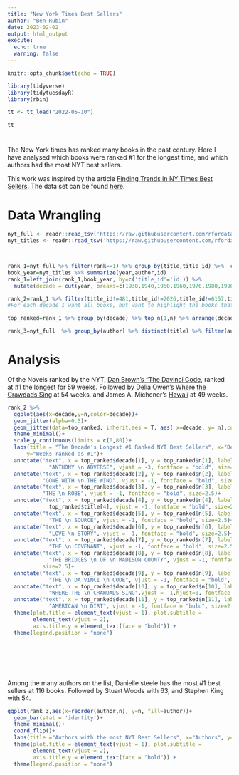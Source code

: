 ```yaml
---
title: "New York Times Best Sellers"
author: "Ben Rubin"
date: 2023-02-02
output: html_output
execute: 
  echo: true
  warning: false
---
```


```r

knitr::opts_chunk$set(echo = TRUE)

library(tidyverse)
library(tidytuesdayR)
library(rbin)

```

```r

tt <- tt_load("2022-05-10")

```

```r

tt

```

# 

The New York times has ranked many books in the past century. Here I have analysed which books were ranked #1 for the longest time, and which authors had the most NYT best sellers.

This work was inspired by the article [Finding Trends in NY Times Best Sellers](https://towardsdatascience.com/finding-trends-in-ny-times-best-sellers-55cdd891c8aa). The data set can be found [here](https://github.com/rfordatascience/tidytuesday/tree/master/data/2022/2022-05-10).

# Data Wrangling

```r

nyt_full <- readr::read_tsv('https://raw.githubusercontent.com/rfordatascience/tidytuesday/master/data/2022/2022-05-10/nyt_full.tsv')
nyt_titles <- readr::read_tsv('https://raw.githubusercontent.com/rfordatascience/tidytuesday/master/data/2022/2022-05-10/nyt_titles.tsv')



rank_1=nyt_full %>% filter(rank==1) %>% group_by(title,title_id) %>%  count()
book_year=nyt_titles %>% summarize(year,author,id)
rank_1=left_join(rank_1,book_year, by=c('title_id'='id')) %>% 
  mutate(decade = cut(year, breaks=c(1930,1940,1950,1960,1970,1980,1990,2000,2010,2020,2030),labels = c("1930", "1940","1950","1960","1970","1980","1990","2000","2010","2020"), right=FALSE)) %>% arrange(desc(n),desc(decade))

rank_2=rank_1 %>% filter(title_id!=481,title_id!=2026,title_id!=6157,title_id!=2126,title_id!=6366,title_id!=2816,title_id!=4897,title_id!=4723,title_id!=4918,title_id!=7239,title_id!=414)
#For each decade I want all books, but want to highlight the books that were ranked number 1 the longest. bin the decades

top_ranked=rank_1 %>% group_by(decade) %>% top_n(1,n) %>% arrange(decade)

rank_3=nyt_full  %>% group_by(author) %>% distinct(title) %>% filter(author!="James Patterson and Maxine Paetro") %>% count() %>% filter(n>36)
```

# Analysis

Of the Novels ranked by the NYT, <u>Dan Brown's "The Davinci Code</u>, ranked at #1 the longest for 59 weeks. Followed by Delia Owen's <u>Where the Crawdads Sing</u> at 54 weeks, and James A. Michener's <u>Hawaii</u> at 49 weeks.

```r
rank_2 %>% 
  ggplot(aes(x=decade,y=n,color=decade))+
  geom_jitter(alpha=0.5)+
  geom_jitter(data=top_ranked, inherit.aes = T, aes( x=decade, y= n),color="black", height = 0)+
  theme_minimal()+
  scale_y_continuous(limits = c(0,80))+
  labs(title = "The Decade's Longest #1 Ranked NYT Best Sellers", x="Decade",
      y="Weeks ranked as #1")+
  annotate("text", x = top_ranked$decade[1], y = top_ranked$n[1], label = 
             "ANTHONY \n ADVERSE", vjust = -3, fontface = "bold", size=2.5) +
  annotate("text", x = top_ranked$decade[2], y = top_ranked$n[2], label = 
           "GONE WITH \n THE WIND", vjust = -1, fontface = "bold", size=2.5)+
  annotate("text", x = top_ranked$decade[3], y = top_ranked$n[3], label = 
           "THE \n ROBE", vjust = -1, fontface = "bold", size=2.5)+
  annotate("text", x = top_ranked$decade[4], y = top_ranked$n[4], label = 
             top_ranked$title[4], vjust = -1, fontface = "bold", size=2.5)+
  annotate("text", x = top_ranked$decade[5], y = top_ranked$n[5], label = 
             "THE \n SOURCE", vjust = -1, fontface = "bold", size=2.5)+
  annotate("text", x = top_ranked$decade[6], y = top_ranked$n[6], label = 
             "LOVE \n STORY", vjust = -1, fontface = "bold", size=2.5)+
  annotate("text", x = top_ranked$decade[7], y = top_ranked$n[7], label = 
             "THE \n COVENANT", vjust = -1, fontface = "bold", size=2.5)+
  annotate("text", x = top_ranked$decade[8], y = top_ranked$n[8], label = 
             "THE BRIDGES \n OF \n MADISON COUNTY", vjust = -1, fontface = "bold", 
           size=2.5)+
  annotate("text", x = top_ranked$decade[9], y = top_ranked$n[9], label = 
             "THE \n DA VINCI \n CODE", vjust = -1, fontface = "bold", size=2.5)+
  annotate("text", x = top_ranked$decade[10], y = top_ranked$n[10], label = 
             "WHERE THE \n CRAWDADS SING",vjust = -1,hjust=0, fontface = "bold", size=2.5)+
  annotate("text", x = top_ranked$decade[11], y = top_ranked$n[11], label = 
             "AMERICAN \n DIRT", vjust = -1, fontface = "bold", size=2.5)+
  theme(plot.title = element_text(vjust = 1), plot.subtitle = 
        element_text(vjust = 2), 
        axis.title.y = element_text(face = "bold")) +
  theme(legend.position = "none")



  
```

# 

Among the many authors on the list, Danielle steele has the most #1 best sellers at 116 books. Followed by Stuart Woods with 63, and Stephen King with 54.

```r
ggplot(rank_3,aes(x=reorder(author,n), y=n, fill=author))+
  geom_bar(stat = 'identity')+
  theme_minimal()+
  coord_flip()+
  labs(title ="Authors with the most NYT Best Sellers", x="Authors", y='Books')+
  theme(plot.title = element_text(vjust = 1), plot.subtitle = 
        element_text(vjust = 2), 
        axis.title.y = element_text(face = "bold")) +
  theme(legend.position = "none")
```

